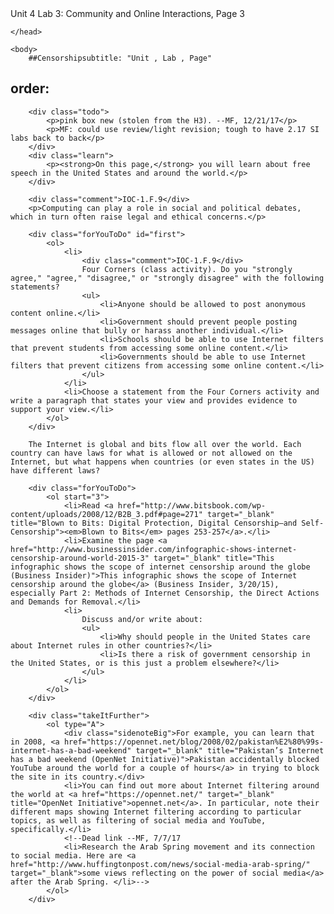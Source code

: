 Unit 4 Lab 3: Community and Online Interactions, Page 3</title>
	</head>

	<body>
    	##Censorshipsubtitle: "Unit , Lab , Page"
order:
---
        <div class="todo">
            <p>pink box new (stolen from the H3). --MF, 12/21/17</p>
            <p>MF: could use review/light revision; tough to have 2.17 SI labs back to back</p>
        </div>
        <div class="learn">
            <p><strong>On this page,</strong> you will learn about free speech in the United States and around the world.</p>
        </div>
        
        <div class="comment">IOC-1.F.9</div>
        <p>Computing can play a role in social and political debates, which in turn often raise legal and ethical concerns.</p>
        
        <div class="forYouToDo" id="first">
            <ol>
                <li>
                	<div class="comment">IOC-1.F.9</div>
                    Four Corners (class activity). Do you "strongly agree," "agree," "disagree," or "strongly disagree" with the following statements?
                    <ul>
                        <li>Anyone should be allowed to post anonymous content online.</li>
                        <li>Government should prevent people posting messages online that bully or harass another individual.</li>
                        <li>Schools should be able to use Internet filters that prevent students from accessing some online content.</li>
                        <li>Governments should be able to use Internet filters that prevent citizens from accessing some online content.</li>
                    </ul>
                </li>
                <li>Choose a statement from the Four Corners activity and write a paragraph that states your view and provides evidence to support your view.</li>
            </ol>
        </div>
        
        The Internet is global and bits flow all over the world. Each country can have laws for what is allowed or not allowed on the Internet, but what happens when countries (or even states in the US) have different laws?
        
        <div class="forYouToDo">
            <ol start="3">
                <li>Read <a href="http://www.bitsbook.com/wp-content/uploads/2008/12/B2B_3.pdf#page=271" target="_blank" title="Blown to Bits: Digital Protection, Digital Censorship—and Self-Censorship"><em>Blown to Bits</em> pages 253-257</a>.</li>
                <li>Examine the page <a href="http://www.businessinsider.com/infographic-shows-internet-censorship-around-world-2015-3" target="_blank" title="This infographic shows the scope of internet censorship around the globe (Business Insider)">This infographic shows the scope of Internet censorship around the globe</a> (Business Insider, 3/20/15), especially Part 2: Methods of Internet Censorship, the Direct Actions and Demands for Removal.</li>
                <li>
                    Discuss and/or write about:
                    <ul>
                        <li>Why should people in the United States care about Internet rules in other countries?</li>
                        <li>Is there a risk of government censorship in the United States, or is this just a problem elsewhere?</li>
                    </ul>
                </li>
            </ol>
        </div>
        
        <div class="takeItFurther">
            <ol type="A">
            	<div class="sidenoteBig">For example, you can learn that in 2008, <a href="https://opennet.net/blog/2008/02/pakistan%E2%80%99s-internet-has-a-bad-weekend" target="_blank" title="Pakistan’s Internet has a bad weekend (OpenNet Initiative)">Pakistan accidentally blocked YouTube around the world for a couple of hours</a> in trying to block the site in its country.</div>
                <li>You can find out more about Internet filtering around the world at <a href="https://opennet.net/" target="_blank" title="OpenNet Initiative">opennet.net</a>. In particular, note their different maps showing Internet filtering according to particular topics, as well as filtering of social media and YouTube, specifically.</li>
                <!--Dead link --MF, 7/7/17
                <li>Research the Arab Spring movement and its connection to social media. Here are <a href="http://www.huffingtonpost.com/news/social-media-arab-spring/" target="_blank">some views reflecting on the power of social media</a> after the Arab Spring. </li>-->
            </ol>
        </div>
        

